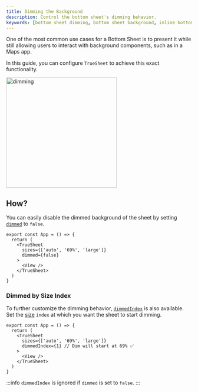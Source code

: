 ```yaml
---
title: Dimming the Background
description: Control the bottom sheet's dimming behavior.
keywords: [bottom sheet dimming, bottom sheet background, inline bottom sheet, maps bottom sheet]
---
```



One of the most common use cases for a Bottom Sheet is to present it while still allowing users to interact with background components, such as in a Maps app.

In this guide, you can configure `TrueSheet` to achieve this exact functionality.

<img alt="dimming" src={dimming} width="300"/>

## How?

You can easily disable the dimmed background of the sheet by setting [`dimmed`](/reference/props#dimmed) to `false`.

```tsx {5}
export const App = () => {
  return (
    <TrueSheet
      sizes={['auto', '69%', 'large']}
      dimmed={false}
    >
      <View />
    </TrueSheet>
  )
}
```

### Dimmed by Size Index

To further customize the dimming behavior, [`dimmedIndex`](/reference/props#dimmedindex) is also available. Set the [size](/reference/props#sizes) `index` at which you want the sheet to start dimming.

```tsx {5}
export const App = () => {
  return (
    <TrueSheet
      sizes={['auto', '69%', 'large']}
      dimmedIndex={1} // Dim will start at 69% ✅
    >
      <View />
    </TrueSheet>
  )
}
```

:::info
`dimmedIndex` is ignored if `dimmed` is set to `false`.
:::
